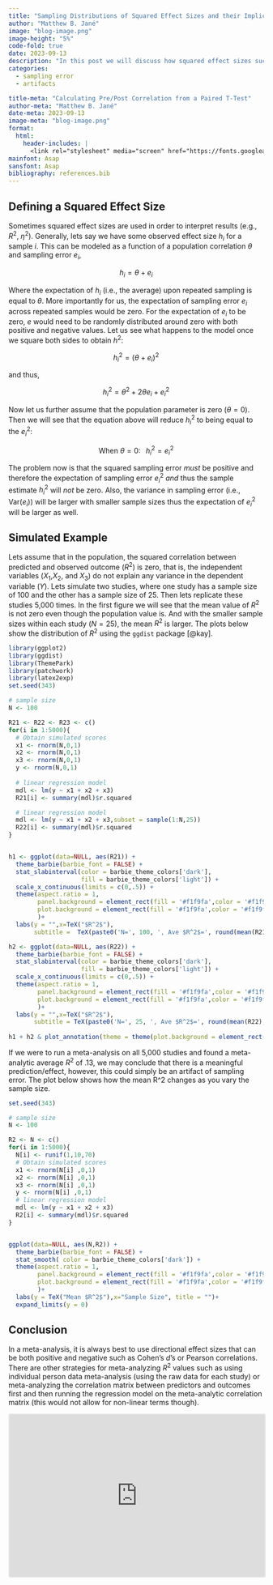 ```yaml
---
title: "Sampling Distributions of Squared Effect Sizes and their Implication for Meta-Analysis"
author: "Matthew B. Jané"
image: "blog-image.png"
image-height: "5%"
code-fold: true
date: 2023-09-13
description: "In this post we will discuss how squared effect sizes such as $\\eta^2$ and $R^2$ are distributed and the implications of this when conducting a meta-analysis"
categories:
  - sampling error
  - artifacts

title-meta: "Calculating Pre/Post Correlation from a Paired T-Test"
author-meta: "Matthew B. Jané"
date-meta: 2023-09-13
image-meta: "blog-image.png"
format:
  html:
    header-includes: |
      <link rel="stylesheet" media="screen" href="https://fonts.googleapis.com/css?family=Asap" type="text/css"/>
mainfont: Asap
sansfont: Asap
bibliography: references.bib
---
```


<script type="text/javascript" src="https://cdnjs.buymeacoffee.com/1.0.0/button.prod.min.js" data-name="bmc-button" data-slug="matthewbjane" data-color="#ED5C9B" data-emoji="☕" data-font="Cookie" data-text="Buy me a coffee" data-outline-color="#f1f9fa" data-font-color="#f1f9fa" data-coffee-color="#FFDD00" ></script>

## Defining a Squared Effect Size

Sometimes squared effect sizes are used in order to interpret results (e.g., $R^2$, $\eta^2$). Generally, lets say we have some observed effect size $h_i$ for a sample $i$. This can be modeled as a function of a population correlation $\theta$ and sampling error $e_i$,

$$
h_i = \theta + e_i
$$

Where the expectation of $h_i$ (i.e., the average) upon repeated sampling is equal to $\theta$. More importantly for us, the expectation of sampling error $e_i$ across repeated samples would be zero. For the expectation of $e_i$ to be zero, $e$ would need to be randomly distributed around zero with both positive and negative values. Let us see what happens to the model once we square both sides to obtain $h^2$:

$$
h^2_i = (\theta + e_i)^2
$$

and thus,

$$
h^2_i = \theta^2 + 2\theta e_i + e_i^2
$$

Now let us further assume that the population parameter is zero ($\theta=0$). Then we will see that the equation above will reduce $h_i^2$ to being equal to the $e_i^2$:

$$
\text{When }\theta=0:\;\;\; h^2_i = e_i^2
$$

The problem now is that the squared sampling error *must* be positive and therefore the expectation of sampling error $e_i^2$ *and* thus the sample estimate $h_i^2$ will *not* be zero. Also, the variance in sampling error (i.e., $\text{Var}(e_i)$) will be larger with smaller sample sizes thus the expectation of $e^2_i$ will be larger as well.

## Simulated Example

Lets assume that in the population, the squared correlation between predicted and observed outcome ($R^2$) is zero, that is, the independent variables ($X_1$,$X_2$, and $X_3$) do not explain any variance in the dependent variable ($Y$). Lets simulate two studies, where one study has a sample size of 100 and the other has a sample size of 25. Then lets replicate these studies 5,000 times. In the first figure we will see that the mean value of $R^2$ is not zero even though the population value is. And with the smaller sample sizes within each study ($N = 25$), the mean $R^2$ is larger. The plots below show the distribution of $R^2$ using the `ggdist` package [@kay].

```r
library(ggplot2)
library(ggdist)
library(ThemePark)
library(patchwork)
library(latex2exp)
set.seed(343)

# sample size
N <- 100

R21 <- R22 <- R23 <- c()
for(i in 1:5000){
  # Obtain simulated scores
  x1 <- rnorm(N,0,1)
  x2 <- rnorm(N,0,1)
  x3 <- rnorm(N,0,1)
  y <- rnorm(N,0,1)
  
  # linear regression model
  mdl <- lm(y ~ x1 + x2 + x3)
  R21[i] <- summary(mdl)$r.squared

  # linear regression model
  mdl <- lm(y ~ x1 + x2 + x3,subset = sample(1:N,25))
  R22[i] <- summary(mdl)$r.squared
}


h1 <- ggplot(data=NULL, aes(R21)) + 
  theme_barbie(barbie_font = FALSE) +
  stat_slabinterval(color = barbie_theme_colors['dark'], 
                    fill = barbie_theme_colors['light']) +
  scale_x_continuous(limits = c(0,.5)) +
  theme(aspect.ratio = 1, 
        panel.background = element_rect(fill = '#f1f9fa',color = '#f1f9fa'),
        plot.background = element_rect(fill = '#f1f9fa',color = '#f1f9fa'),
        )+
  labs(y = "",x=TeX("$R^2$"), 
       subtitle =  TeX(paste0('N=', 100, ', Ave $R^2$=', round(mean(R21),2))))

h2 <- ggplot(data=NULL, aes(R22)) + 
  theme_barbie(barbie_font = FALSE) +
  stat_slabinterval(color = barbie_theme_colors['dark'], 
                    fill = barbie_theme_colors['light']) +
  scale_x_continuous(limits = c(0,.5)) +
  theme(aspect.ratio = 1, 
        panel.background = element_rect(fill = '#f1f9fa',color = '#f1f9fa'),
        plot.background = element_rect(fill = '#f1f9fa',color = '#f1f9fa'),
        )+
  labs(y = "",x=TeX("$R^2$"), 
       subtitle = TeX(paste0('N=', 25, ', Ave $R^2$=', round(mean(R22),2))))
  
h1 + h2 & plot_annotation(theme = theme(plot.background = element_rect(color="#f1f9fa",fill ="#f1f9fa")))

```

If we were to run a meta-analysis on all 5,000 studies and found a meta-analytic average $R^2$ of .13, we may conclude that there is a meaningful prediction/effect, however, this could simply be an artifact of sampling error. The plot below shows how the mean R\^2 changes as you vary the sample size.

```r
set.seed(343)

# sample size
N <- 100

R2 <- N <- c()
for(i in 1:5000){
  N[i] <- runif(1,10,70)
  # Obtain simulated scores
  x1 <- rnorm(N[i] ,0,1)
  x2 <- rnorm(N[i] ,0,1)
  x3 <- rnorm(N[i] ,0,1)
  y <- rnorm(N[i] ,0,1)
  # linear regression model
  mdl <- lm(y ~ x1 + x2 + x3)
  R2[i] <- summary(mdl)$r.squared
}


ggplot(data=NULL, aes(N,R2)) + 
  theme_barbie(barbie_font = FALSE) +
  stat_smooth( color = barbie_theme_colors['dark']) + 
  theme(aspect.ratio = 1, 
        panel.background = element_rect(fill = '#f1f9fa',color = '#f1f9fa'),
        plot.background = element_rect(fill = '#f1f9fa',color = '#f1f9fa'),
        )+
  labs(y = TeX("Mean $R^2$"),x="Sample Size", title = "")+ 
  expand_limits(y = 0)


```

## Conclusion

In a meta-analysis, it is always best to use directional effect sizes that can be both positive and negative such as Cohen's $d$'s or Pearson correlations. There are other strategies for meta-analyzing $R^2$ values such as using individual person data meta-analysis (using the raw data for each study) or meta-analyzing the correlation matrix between predictors and outcomes first and then running the regression model on the meta-analytic correlation matrix (this would not allow for non-linear terms though).

<iframe src="https://embeds.beehiiv.com/f3ffd81a-4723-4419-bb1d-afc8af3bac36" data-test-id="beehiiv-embed" width="100%" height="320" frameborder="0" scrolling="no" style="border-radius: 4px; border: 2px solid #e5e7eb; margin: 0; background-color: transparent;">

</iframe>
